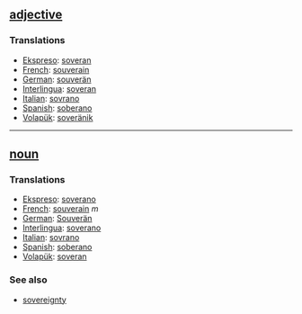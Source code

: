 == [[adjective]] == 
=== Translations === 
*[[Ekspreso]]: [[soveran]]
*[[French]]: [[souverain]] 
*[[German]]: [[souverän]] 
*[[Interlingua]]: [[soveran]] 
*[[Italian]]: [[sovrano]] 
*[[Spanish]]: [[soberano]]
*[[Volapük]]: [[soveränik]]
 
----

== [[noun]] == 
=== Translations === 
*[[Ekspreso]]: [[soverano]]
*[[French]]: [[souverain]] ''m''
*[[German]]: [[Souverän]] 
*[[Interlingua]]: [[soverano]] 
*[[Italian]]: [[sovrano]] 
*[[Spanish]]: [[soberano]]
*[[Volapük]]: [[soveran]]

=== See also ===
*[[sovereignty]]